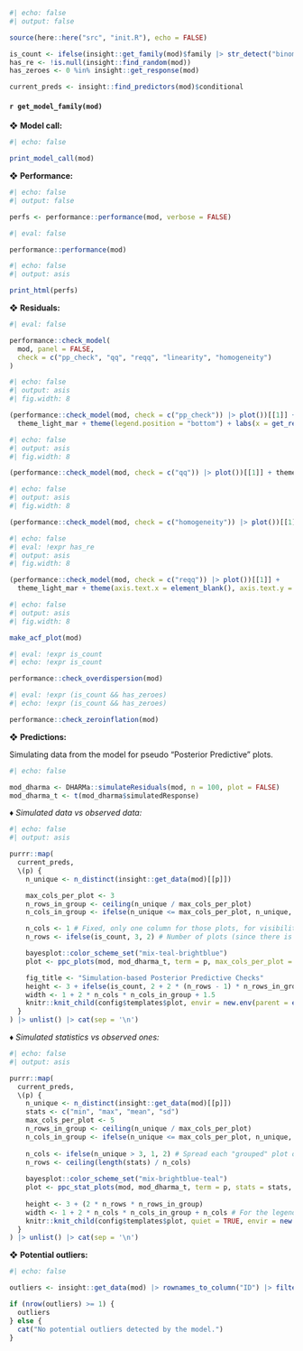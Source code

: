 ```r
#| echo: false
#| output: false

source(here::here("src", "init.R"), echo = FALSE)

is_count <- ifelse(insight::get_family(mod)$family |> str_detect("binom|pois"), TRUE, FALSE)
has_re <- !is.null(insight::find_random(mod))
has_zeroes <- 0 %in% insight::get_response(mod)

current_preds <- insight::find_predictors(mod)$conditional
```

#### `r get_model_family(mod)`

❖ **Model call:**

```r
#| echo: false

print_model_call(mod)
```

❖ **Performance:**

```r
#| echo: false
#| output: false

perfs <- performance::performance(mod, verbose = FALSE)
```

```r
#| eval: false

performance::performance(mod)
```

```r
#| echo: false
#| output: asis

print_html(perfs)
```

❖ **Residuals:**

```r
#| eval: false

performance::check_model(
  mod, panel = FALSE,
  check = c("pp_check", "qq", "reqq", "linearity", "homogeneity")
)
```

```r
#| echo: false
#| output: asis
#| fig.width: 8

(performance::check_model(mod, check = c("pp_check")) |> plot())[[1]] + 
  theme_light_mar + theme(legend.position = "bottom") + labs(x = get_response_name(insight::find_response(mod)))
```

```r
#| echo: false
#| output: asis
#| fig.width: 8

(performance::check_model(mod, check = c("qq")) |> plot())[[1]] + theme_light_mar
```

```r
#| echo: false
#| output: asis
#| fig.width: 8

(performance::check_model(mod, check = c("homogeneity")) |> plot())[[1]] + theme_light_mar + labs(y = "sqrt( |Std. residuals| )")
```

```r
#| echo: false
#| eval: !expr has_re
#| output: asis
#| fig.width: 8

(performance::check_model(mod, check = c("reqq")) |> plot())[[1]] + 
  theme_light_mar + theme(axis.text.x = element_blank(), axis.text.y = element_blank())
```

```r
#| echo: false
#| output: asis
#| fig.width: 8

make_acf_plot(mod)
```

```r
#| eval: !expr is_count
#| echo: !expr is_count

performance::check_overdispersion(mod)
```

```r
#| eval: !expr (is_count && has_zeroes)
#| echo: !expr (is_count && has_zeroes)

performance::check_zeroinflation(mod)
```

❖ **Predictions:**

Simulating data from the model for pseudo "Posterior Predictive" plots.

```r
#| echo: false

mod_dharma <- DHARMa::simulateResiduals(mod, n = 100, plot = FALSE)
mod_dharma_t <- t(mod_dharma$simulatedResponse)
```

♦ _Simulated data vs observed data:_

```r
#| echo: false
#| output: asis

purrr::map(
  current_preds,
  \(p) {
    n_unique <- n_distinct(insight::get_data(mod)[[p]])

    max_cols_per_plot <- 3
    n_rows_in_group <- ceiling(n_unique / max_cols_per_plot)
    n_cols_in_group <- ifelse(n_unique <= max_cols_per_plot, n_unique, max_cols_per_plot)

    n_cols <- 1 # Fixed, only one column for those plots, for visibility
    n_rows <- ifelse(is_count, 3, 2) # Number of plots (since there is one per row) -> 3 for counts, 2 otherwise

    bayesplot::color_scheme_set("mix-teal-brightblue")
    plot <- ppc_plots(mod, mod_dharma_t, term = p, max_cols_per_plot = max_cols_per_plot)

    fig_title <- "Simulation-based Posterior Predictive Checks"
    height <- 3 + ifelse(is_count, 2 + 2 * (n_rows - 1) * n_rows_in_group, 2 * n_rows * n_rows_in_group)
    width <- 1 + 2 * n_cols * n_cols_in_group + 1.5
    knitr::knit_child(config$templates$plot, envir = new.env(parent = environment()))
  }
) |> unlist() |> cat(sep = '\n')
```

♦ _Simulated statistics vs observed ones:_

```r
#| echo: false
#| output: asis

purrr::map(
  current_preds, 
  \(p) {
    n_unique <- n_distinct(insight::get_data(mod)[[p]])
    stats <- c("min", "max", "mean", "sd")
    max_cols_per_plot <- 5
    n_rows_in_group <- ceiling(n_unique / max_cols_per_plot)
    n_cols_in_group <- ifelse(n_unique <= max_cols_per_plot, n_unique, max_cols_per_plot) # n_unique ???
    
    n_cols <- ifelse(n_unique > 3, 1, 2) # Spread each "grouped" plot on a row is there are more than 3 plots inside it
    n_rows <- ceiling(length(stats) / n_cols)
    
    bayesplot::color_scheme_set("mix-brightblue-teal")
    plot <- ppc_stat_plots(mod, mod_dharma_t, term = p, stats = stats, n_cols = n_cols, max_cols_per_plot = max_cols_per_plot)
    
    height <- 3 + (2 * n_rows * n_rows_in_group)
    width <- 1 + 2 * n_cols * n_cols_in_group + n_cols # For the legends on the right
    knitr::knit_child(config$templates$plot, quiet = TRUE, envir = new.env(parent = environment()))
  }
) |> unlist() |> cat(sep = '\n')
```

❖ **Potential outliers:**

```r
#| echo: false

outliers <- insight::get_data(mod) |> rownames_to_column("ID") |> filter(ID %in% DHARMa::outliers(mod_dharma))

if (nrow(outliers) >= 1) {
  outliers
} else {
  cat("No potential outliers detected by the model.")
}
```
